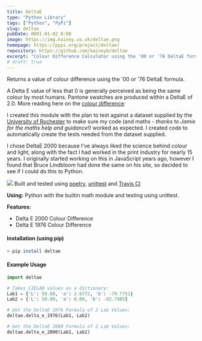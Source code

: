 ```yaml
---
title: DeltaE
type: "Python Library"
tags: ["Python", "PyPi"]
slug: deltae
pubDate: 0001-01-02 0:00
image: https://img.kainey.co.uk/deltae.png
homepage: https://pypi.org/project/deltae/
repository: https://github.com/kaineyb/deltae
excerpt: "Colour Difference Calculator using the '00 or '76 DeltaE formula."
# draft: true
---
```


Returns a value of colour difference using the '00 or '76 DeltaE formula.

A Delta E value of less that 0 is generally perceived as being the same colour by most humans. Pantone swatches are produced within a DeltaE of 2.0. More reading here on the [colour difference](http://www.colorwiki.com/wiki/Delta_E:_The_Color_Difference):

I created this module with the plan to test against a dataset supplied by the [University of Rochester](http://www2.ece.rochester.edu/~gsharma/ciede2000/) to make sure my code (and maths - _thanks to Jamie for the maths help and guidance!)_ worked as expected. I created code to automatically create the tests needed from the dataset supplied.

I chose DeltaE 2000 because I've always liked the science behind colour and light; along with the fact I had worked in the print industry for nearly 15 years. I originally started working on this in JavaScript years ago, however I found that Bruce Lindbloom had done the same on his site, so decided to see if I could do this to Python.

[![](https://app.travis-ci.com/kaineyb/deltae.svg?branch=master)](https://app.travis-ci.com/kaineyb/deltae) Built and tested using [poetry](https://python-poetry.org/), [unittest](https://docs.python.org/3/library/unittest.html) and [Travis CI](https://www.travis-ci.com/)

**Using:** Python with the builtin math module and testing using unittest.

**Features:**

- Delta E 2000 Colour Difference
- Delta E 1976 Colour Difference

#### Installation (using pip)

```bash
> pip install deltae
```

#### Example Usage

```py
import deltae

# Takes CIELAB values as a dictionary:
Lab1 = {'L': 50.00, 'a': 2.6772, 'b': -79.7751}
Lab2 = {'L': 50.00, 'a': 0.00, 'b': -82.7485}

# Get the DeltaE 1976 Formula of 2 Lab Values:
deltae.delta_e_1976(Lab1, Lab2)

# Get the DeltaE 2000 Formula of 2 Lab Values:
deltae.delta_e_2000(Lab1, Lab2)

```
